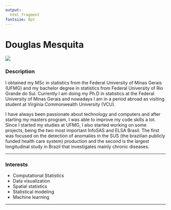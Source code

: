 ```yaml
---
output: 
  html_fragment
fontsize: 8pt
---
```


# Douglas Mesquita

<!-- Duas colunas -->
<div class="col2">
<img class="foto" src="img/Douglas.jpg"/>

<div class="descricao">

### Description

<!-- Possui graduação em Estatística pela Universidade Federal do Rio Grande do Sul - UFRGS (2013),  -->
<!-- Mestrado em Estatística pela Universidade Federal de Minas Gerais - UFMG (2015),  -->
<!-- atualmente é aluno de doutorado em Estatística na UFMG trabalhando com modelos espaciais de  -->
<!-- sobrevivência. Trabalhou no projeto InfoSAS cujo objetivo era a detecção de anomalias  -->
<!-- estatísticas na produção do SUS. É um dos fundadores do Grupo Stats4Good - UFMG.  -->
<!-- Atualmente trabalha no projeto ELSA Brasil cujo objetivo é investigar a incidência  -->
<!-- e os fatores de risco associados à doenças crônicas.  -->

I obtained my MSc in statistics from the Federal University of Minas Gerais (UFMG) and my bachelor degree in statistics from Federal University of Rio Grande do Sul. Currently I am doing my Ph.D in statistics at the Federal University of Minas Gerais and nowadays I am in a period abroad as visiting student at Virginia Commonwealth University (VCU).

I have always been passionate about technology and computers and after starting my masters program, I was able to improve my code skills a lot. Since I started my studies at UFMG, I also started working on some projects, being the two most important InfoSAS and ELSA Brasil. The first was focused on the detection of anomalies in the SUS (the brazilian publicly funded health care system) production and the second is the largest longitudinal study in Brazil that investigates mainly chronic diseases.

***

### Interests

* Computational Statistics
* Data visualization
* Spatial statistics 
* Statistical modeling
* Machine learning

***

</div>

<div align='right'>
  <a href="https://www.linkedin.com/in/douglas-mesquita/"> 
    <i class="fa fa-linkedin" style='font-size:20px; margin: 0px 5px'></i>
  </a>
  <a href="https://github.com/DouglasMesquita"> 
    <i class="fa fa-github" style='font-size:20px; margin: 0px 5px'></i>
  </a>
  <a href="https://twitter.com/DouglasMesqita"> 
    <i class="fa fa-twitter" style='font-size:20px; margin: 0px 5px'></i>
  </a>
</div>

</div>
